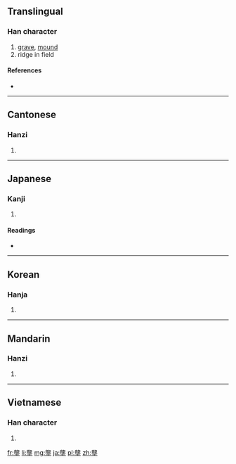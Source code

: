 {{also|垄|壟}}
==Translingual==

===Han character===
{{Han char|rn=32|rad=土|as=16|sn=19|four=0110<sub>4</sub>|canj=卜心土 (YPG)}}

# [[grave]], [[mound]]
# ridge in field

====References====
* {{Han ref|kx=0242.050|dkj=05591|dj=0482.010|hdz=10500.040|uh=58DF|ud=22751|bh=C362|bd=50018}}

----

==Cantonese==

===Hanzi===
{{yue-hanzi|jyut=|y=lung5|sim=垄}}

# {{defn|lang=yue|sort=土16}}

----

==Japanese==

===Kanji===
{{ja-kanji|grade=|rs=土16}}

# {{defn|lang=ja|sort=土16}}

====Readings====
* {{ja-readings|on=[[りょう]] (ryō), [[ろう]] (rō)|kun=[[うね]] (une), [[つか]] (tsuka)}}

----

==Korean==

===Hanja===
{{ko-hanja|hangeul=롱|rv=rong|mr=rong}}

# {{defn|lang=ko|sort=土16}}

----

==Mandarin==

===Hanzi===
{{cmn-hanzi|sim=垄|pin=[[lǒng]] ([[long3]])|wg=lung<sup>3</sup>}}

# {{defn|lang=cmn|sort=土16}}

----

==Vietnamese==

===Han character===
{{vi-hantu|[[lũng]]|rs=土16}}

# {{defn|lang=vi|sort=土16}}

[[fr:壟]]
[[li:壟]]
[[mg:壟]]
[[ja:壟]]
[[pl:壟]]
[[zh:壟]]